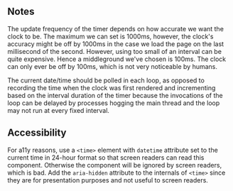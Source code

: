 ## Notes

The update frequency of the timer depends on how accurate we want the clock to be. The maximum we can set is 1000ms, however, the clock's accuracy might be off by 1000ms in the case we load the page on the last millisecond of the second. However, using too small of an interval can be quite expensive. Hence a middleground we've chosen is 100ms. The clock can only ever be off by 100ms, which is not very noticeable by humans.

The current date/time should be polled in each loop, as opposed to recording the time when the clock was first rendered and incrementing based on the interval duration of the timer because the invocations of the loop can be delayed by processes hogging the main thread and the loop may not run at every fixed interval.

## Accessibility

For a11y reasons, use a `<time>` element with `datetime` attribute set to the current time in 24-hour format so that screen readers can read this component. Otherwise the component will be ignored by screen readers, which is bad. Add the `aria-hidden` attribute to the internals of `<time>` since they are for presentation purposes and not useful to screen readers.
